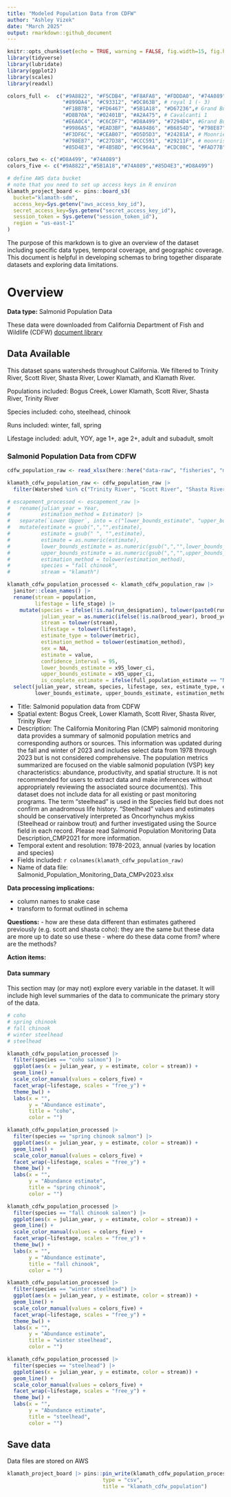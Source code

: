 ```yaml
---
title: "Modeled Population Data from CDFW"
author: "Ashley Vizek"
date: "March 2025"
output: rmarkdown::github_document
---
```

```r
knitr::opts_chunk$set(echo = TRUE, warning = FALSE, fig.width=15, fig.height=10)
library(tidyverse)
library(lubridate)
library(ggplot2)
library(scales)
library(readxl)

colors_full <-  c("#9A8822", "#F5CDB4", "#F8AFA8", "#FDDDA0", "#74A089", #Royal 2
                  "#899DA4", "#C93312", "#DC863B", # royal 1 (- 3)
                  "#F1BB7B", "#FD6467", "#5B1A18", "#D67236",# Grand Budapest 1 (-4)
                  "#D8B70A", "#02401B", "#A2A475", # Cavalcanti 1
                  "#E6A0C4", "#C6CDF7", "#D8A499", "#7294D4", #Grand Budapest 2
                  "#9986A5", "#EAD3BF", "#AA9486", "#B6854D", "#798E87", # Isle of dogs 2 altered slightly
                  "#F3DF6C", "#CEAB07", "#D5D5D3", "#24281A", # Moonriese 1, 
                  "#798E87", "#C27D38", "#CCC591", "#29211F", # moonrise 2
                  "#85D4E3", "#F4B5BD", "#9C964A", "#CDC08C", "#FAD77B" ) # moonrise 3 

colors_two <- c("#D8A499", "#74A089")
colors_five <- c("#9A8822","#5B1A18","#74A089","#85D4E3","#D8A499")

# define AWS data bucket
# note that you need to set up access keys in R environ
klamath_project_board <- pins::board_s3(
  bucket="klamath-sdm",
  access_key=Sys.getenv("aws_access_key_id"),
  secret_access_key=Sys.getenv("secret_access_key_id"),
  session_token = Sys.getenv("session_token_id"),
  region = "us-east-1"
)
```

The purpose of this markdown is to give an overview of the dataset including specific data types, temporal coverage, and geographic coverage. This document is helpful in developing schemas to bring together disparate datasets and exploring data limitations.

# Overview

**Data type:** Salmonid Population Data

These data were downloaded from California Department of Fish and Wildlife (CDFW)
[document library](https://www.nrm.dfg.ca.gov/documents/ContextDocs.aspx?cat=Fisheries--AnadromousSalmonidPopulationMonitoring)

## Data Available {.tabset} 

This dataset spans watersheds throughout California. We filtered to Trinity River,
Scott River, Shasta River, Lower Klamath, and Klamath River.

Populations included: Bogus Creek, Lower Klamath, Scott River, Shasta River, Trinity River

Species included: coho, steelhead, chinook

Runs included: winter, fall, spring

Lifestage included: adult, YOY, age 1+, age 2+, adult and subadult, smolt

### Salmonid Population Data from CDFW

```r
cdfw_population_raw <- read_xlsx(here::here("data-raw", "fisheries", "modeled", "Salmonid_Population_Monitoring_Data_CMPv2023.xlsx"), sheet = "Population Data")

klamath_cdfw_population_raw <- cdfw_population_raw |> 
  filter(Watershed %in% c("Trinity River", "Scott River", "Shasta River", "Lower Klamath","Klamath River"))

# escapement_processed <- escapement_raw |> 
#   rename(julian_year = Year,
#          estimation_method = Estimator) |> 
#   separate(`Lower Upper`, into = c("lower_bounds_estimate", "upper_bounds_estimate"), sep = " ") |> 
#   mutate(estimate = gsub(",","",estimate),
#          estimate = gsub(" ", "",estimate),
#          estimate = as.numeric(estimate),
#          lower_bounds_estimate = as.numeric(gsub(",","",lower_bounds_estimate)),
#          upper_bounds_estimate = as.numeric(gsub(",","",upper_bounds_estimate)),
#          estimation_method = tolower(estimation_method),
#          species = "fall chinook",
#          stream = "klamath")

klamath_cdfw_population_processed <- klamath_cdfw_population_raw |> 
  janitor::clean_names() |> 
  rename(stream = population,
         lifestage = life_stage) |> 
    mutate(species = ifelse(!is.na(run_designation), tolower(paste0(run_designation, " ", species)), tolower(species)),
           julian_year = as.numeric(ifelse(!is.na(brood_year), brood_year, survey_season)),
           stream = tolower(stream),
           lifestage = tolower(lifestage),
           estimate_type = tolower(metric),
           estimation_method = tolower(estimation_method),
           sex = NA,
           estimate = value,
           confidence_interval = 95,
           lower_bounds_estimate = x95_lower_ci,
           upper_bounds_estimate = x95_upper_ci,
           is_complete_estimate = ifelse(full_population_estimate == "N", F, T)) |> 
  select(julian_year, stream, species, lifestage, sex, estimate_type, estimate, confidence_interval,
         lower_bounds_estimate, upper_bounds_estimate, estimation_method, is_complete_estimate)
```

 - Title: Salmonid population data from CDFW
 - Spatial extent: Bogus Creek, Lower Klamath, Scott River, Shasta River, Trinity River
 - Description: The California Monitoring Plan (CMP) salmonid monitoring data provides a summary of salmonid population metrics and corresponding authors or sources. This information was updated during the fall and winter of 2023 and includes select data from 1978 through 2023 but is not considered comprehensive. The population metrics summarized are focused on the viable salmonid population (VSP) key characteristics: abundance, productivity, and spatial structure. It is not recommended for users to extract data and make inferences without appropriately reviewing the associated source document(s). This dataset does not include data for all existing or past monitoring programs. The term “steelhead” is used in the Species field but does not confirm an anadromous life history. “Steelhead” values and estimates should be conservatively interpreted as Oncorhynchus mykiss (Steelhead or rainbow trout) and further investigated using the Source field in each record. Please read Salmonid Population Monitoring Data Description_CMP2021 for more information.
 - Temporal extent and resolution: 1978-2023, annual (varies by location and species)
 - Fields included: `r colnames(klamath_cdfw_population_raw)`
 - Name of data file: Salmonid_Population_Monitoring_Data_CMPv2023.xlsx
 
**Data processing implications:**

- column names to snake case
- transform to format outlined in schema

**Questions:**
- how are these data different than estimates gathered previously (e.g. scott and shasta coho): they are the same but these data are more up to date so use these
- where do these data come from? where are the methods?

**Action items:**


#### Data summary

This section may (or may not) explore every variable in the dataset. It will include high level summaries of the data to communicate the primary story of the data.

```r

# coho
# spring chinook
# fall chinook
# winter steelhead
# steelhead

klamath_cdfw_population_processed |> 
  filter(species == "coho salmon") |> 
  ggplot(aes(x = julian_year, y = estimate, color = stream)) +
  geom_line() +
  scale_color_manual(values = colors_five) +
  facet_wrap(~lifestage, scales = "free_y") +
  theme_bw() +
  labs(x = "",
       y = "Abundance estimate",
       title = "coho",
       color = "")

klamath_cdfw_population_processed |> 
  filter(species == "spring chinook salmon") |> 
  ggplot(aes(x = julian_year, y = estimate, color = stream)) +
  geom_line() +
  scale_color_manual(values = colors_five) +
  facet_wrap(~lifestage, scales = "free_y") +
  theme_bw() +
  labs(x = "",
       y = "Abundance estimate",
       title = "spring chinook",
       color = "")

klamath_cdfw_population_processed |> 
  filter(species == "fall chinook salmon") |> 
  ggplot(aes(x = julian_year, y = estimate, color = stream)) +
  geom_line() +
  scale_color_manual(values = colors_five) +
  facet_wrap(~lifestage, scales = "free_y") +
  theme_bw() +
  labs(x = "",
       y = "Abundance estimate",
       title = "fall chinook",
       color = "")

klamath_cdfw_population_processed |> 
  filter(species == "winter steelhead") |> 
  ggplot(aes(x = julian_year, y = estimate, color = stream)) +
  geom_line() +
  scale_color_manual(values = colors_five) +
  facet_wrap(~lifestage, scales = "free_y") +
  theme_bw() +
  labs(x = "",
       y = "Abundance estimate",
       title = "winter steelhead",
       color = "")

klamath_cdfw_population_processed |> 
  filter(species == "steelhead") |> 
  ggplot(aes(x = julian_year, y = estimate, color = stream)) +
  geom_line() +
  scale_color_manual(values = colors_five) +
  facet_wrap(~lifestage, scales = "free_y") +
  theme_bw() +
  labs(x = "",
       y = "Abundance estimate",
       title = "steelhead",
       color = "")

```


## Save data

Data files are stored on AWS

```r
klamath_project_board |> pins::pin_write(klamath_cdfw_population_processed,
                               type = "csv",
                               title = "klamath_cdfw_population")
```